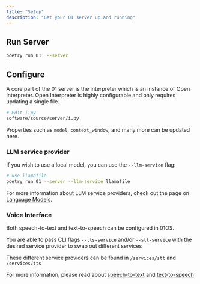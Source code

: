 ```yaml
---
title: "Setup"
description: "Get your 01 server up and running"
---
```


## Run Server

```bash
poetry run 01  --server
```

## Configure

A core part of the 01 server is the interpreter which is an instance of Open Interpreter.
Open Interpreter is highly configurable and only requires updating a single file.

```bash
# Edit i.py
software/source/server/i.py
```

Properties such as `model`, `context_window`, and many more can be updated here.

### LLM service provider

If you wish to use a local model, you can use the `--llm-service` flag:

```bash
# use llamafile
poetry run 01 --server --llm-service llamafile
```

For more information about LLM service providers, check out the page on <a href="/services/language-model">Language Models</a>.

### Voice Interface

Both speech-to-text and text-to-speech can be configured in 01OS.

You are able to pass CLI flags `--tts-service` and/or `--stt-service` with the desired service provider to swap out different services

These different service providers can be found in `/services/stt` and `/services/tts`

For more information, please read about <a href="/services/speech-to-text">speech-to-text</a> and <a href="/services/text-to-speech">text-to-speech</a>
